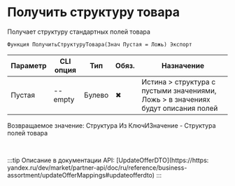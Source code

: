 ﻿---
sidebar_position: 3
---


# Получить структуру товара
 Получает структуру стандартных полей товара



`Функция ПолучитьСтруктуруТовара(Знач Пустая = Ложь) Экспорт`

  | Параметр | CLI опция | Тип | Обяз. | Назначение |
  |-|-|-|-|-|
  | Пустая | --empty | Булево | &#x2716; | Истина > структура с пустыми значениями, Ложь > в значениях будут описания полей |

  
  Возвращаемое значение:   Структура Из КлючИЗначение - Структура полей товара

<br/>

:::tip
Описание в документации API: [UpdateOfferDTO](https://https:
yandex.ru/dev/market/partner-api/doc/ru/reference/business-assortment/updateOfferMappings#updateofferdto)
:::
<br/>


```bsl title="Пример использования для 1С:Предприятие/OneScript"

```
    




